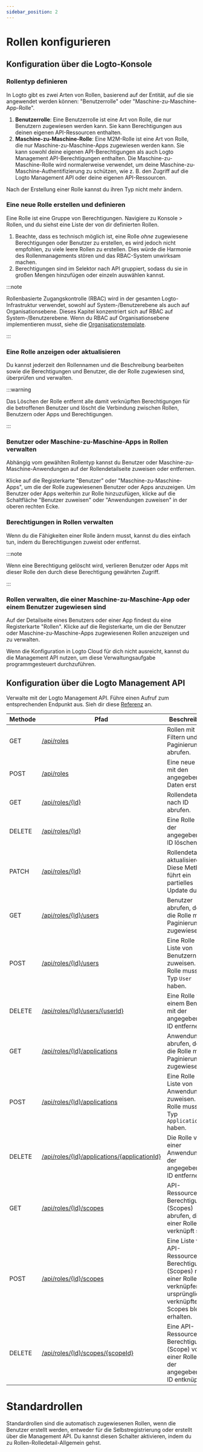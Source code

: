 ```yaml
---
sidebar_position: 2
---
```


# Rollen konfigurieren

## Konfiguration über die Logto-Konsole

### Rollentyp definieren

In Logto gibt es zwei Arten von Rollen, basierend auf der Entität, auf die sie angewendet werden können: "Benutzerrolle" oder "Maschine-zu-Maschine-App-Rolle".

1. **Benutzerrolle**: Eine Benutzerrolle ist eine Art von Rolle, die nur Benutzern zugewiesen werden kann. Sie kann Berechtigungen aus deinen eigenen API-Ressourcen enthalten.
2. **Maschine-zu-Maschine-Rolle**: Eine M2M-Rolle ist eine Art von Rolle, die nur Maschine-zu-Maschine-Apps zugewiesen werden kann. Sie kann sowohl deine eigenen API-Berechtigungen als auch Logto Management API-Berechtigungen enthalten. Die Maschine-zu-Maschine-Rolle wird normalerweise verwendet, um deine Maschine-zu-Maschine-Authentifizierung zu schützen, wie z. B. den Zugriff auf die Logto Management API oder deine eigenen API-Ressourcen.

Nach der Erstellung einer Rolle kannst du ihren Typ nicht mehr ändern.

### Eine neue Rolle erstellen und definieren

Eine Rolle ist eine Gruppe von Berechtigungen. Navigiere zu <CloudLink to="/roles">Konsole > Rollen</CloudLink>, und du siehst eine Liste der von dir definierten Rollen.

1. Beachte, dass es technisch möglich ist, eine Rolle _ohne_ zugewiesene Berechtigungen oder Benutzer zu erstellen, es wird jedoch nicht empfohlen, zu viele leere Rollen zu erstellen. Dies würde die Harmonie des Rollenmanagements stören und das RBAC-System unwirksam machen.
2. Berechtigungen sind im Selektor nach API gruppiert, sodass du sie in großen Mengen hinzufügen oder einzeln auswählen kannst.

:::note

Rollenbasierte Zugangskontrolle (RBAC) wird in der gesamten Logto-Infrastruktur verwendet, sowohl auf System-/Benutzerebene als auch auf Organisationsebene. Dieses Kapitel konzentriert sich auf RBAC auf System-/Benutzerebene. Wenn du RBAC auf Organisationsebene implementieren musst, siehe die [Organisationstemplate](/authorization/organization-template).

:::

### Eine Rolle anzeigen oder aktualisieren

Du kannst jederzeit den Rollennamen und die Beschreibung bearbeiten sowie die Berechtigungen und Benutzer, die der Rolle zugewiesen sind, überprüfen und verwalten.

:::warning

Das Löschen der Rolle entfernt alle damit verknüpften Berechtigungen für die betroffenen Benutzer und löscht die Verbindung zwischen Rollen, Benutzern oder Apps und Berechtigungen.

:::

### Benutzer oder Maschine-zu-Maschine-Apps in Rollen verwalten

Abhängig vom gewählten Rollentyp kannst du Benutzer oder Maschine-zu-Maschine-Anwendungen auf der Rollendetailseite zuweisen oder entfernen.

Klicke auf die Registerkarte "Benutzer" oder "Maschine-zu-Maschine-Apps", um die der Rolle zugewiesenen Benutzer oder Apps anzuzeigen. Um Benutzer oder Apps weiterhin zur Rolle hinzuzufügen, klicke auf die Schaltfläche "Benutzer zuweisen" oder "Anwendungen zuweisen" in der oberen rechten Ecke.

### Berechtigungen in Rollen verwalten

Wenn du die Fähigkeiten einer Rolle ändern musst, kannst du dies einfach tun, indem du Berechtigungen zuweist oder entfernst.

:::note

Wenn eine Berechtigung gelöscht wird, verlieren Benutzer oder Apps mit dieser Rolle den durch diese Berechtigung gewährten Zugriff.

:::

### Rollen verwalten, die einer Maschine-zu-Maschine-App oder einem Benutzer zugewiesen sind

Auf der Detailseite eines Benutzers oder einer App findest du eine Registerkarte "Rollen". Klicke auf die Registerkarte, um die der Benutzer oder Maschine-zu-Maschine-Apps zugewiesenen Rollen anzuzeigen und zu verwalten.

Wenn die Konfiguration in Logto Cloud für dich nicht ausreicht, kannst du die Management API nutzen, um diese Verwaltungsaufgabe programmgesteuert durchzuführen.

## Konfiguration über die Logto Management API

Verwalte mit der Logto Management API. Führe einen Aufruf zum entsprechenden Endpunkt aus. Sieh dir diese [Referenz](https://openapi.logto.io/operation/operation-listresourcescopes) an.

| Methode | Pfad                                                                                                                   | Beschreibung                                                                                                                            |
| ------- | ---------------------------------------------------------------------------------------------------------------------- | --------------------------------------------------------------------------------------------------------------------------------------- |
| GET     | [/api/roles](https://openapi.logto.io/operation/operation-listroles)                                                   | Rollen mit Filtern und Paginierung abrufen.                                                                                             |
| POST    | [/api/roles](https://openapi.logto.io/operation/operation-createrole)                                                  | Eine neue Rolle mit den angegebenen Daten erstellen.                                                                                    |
| GET     | [/api/roles/\{Id\}](https://openapi.logto.io/operation/operation-getrole)                                              | Rollendetails nach ID abrufen.                                                                                                          |
| DELETE  | [/api/roles/\{Id\}](https://openapi.logto.io/operation/operation-deleterole)                                           | Eine Rolle mit der angegebenen ID löschen.                                                                                              |
| PATCH   | [/api/roles/\{Id\}](https://openapi.logto.io/operation/operation-updaterole)                                           | Rollendetails aktualisieren. Diese Methode führt ein partielles Update durch.                                                           |
| GET     | [/api/roles/\{Id\}/users](https://openapi.logto.io/operation/operation-listroleusers)                                  | Benutzer abrufen, denen die Rolle mit Paginierung zugewiesen ist.                                                                       |
| POST    | [/api/roles/\{Id\}/users](https://openapi.logto.io/operation/operation-createroleuser)                                 | Eine Rolle einer Liste von Benutzern zuweisen. Die Rolle muss den Typ `User` haben.                                                     |
| DELETE  | [/api/roles/\{Id\}/users/\{userId\}](https://openapi.logto.io/operation/operation-deleteroleuser)                      | Eine Rolle von einem Benutzer mit der angegebenen ID entfernen.                                                                         |
| GET     | [/api/roles/\{Id\}/applications](https://openapi.logto.io/operation/operation-listroleapplications)                    | Anwendungen abrufen, denen die Rolle mit Paginierung zugewiesen ist.                                                                    |
| POST    | [/api/roles/\{Id\}/applications](https://openapi.logto.io/operation/operation-createroleapplication)                   | Eine Rolle einer Liste von Anwendungen zuweisen. Die Rolle muss den Typ `Application` haben.                                            |
| DELETE  | [/api/roles/\{Id\}/applications/\{applicationId\}](https://openapi.logto.io/operation/operation-deleteroleapplication) | Die Rolle von einer Anwendung mit der angegebenen ID entfernen.                                                                         |
| GET     | [/api/roles/\{Id\}/scopes](https://openapi.logto.io/operation/operation-listrolescopes)                                | API-Ressourcen-Berechtigungen (Scopes) abrufen, die mit einer Rolle verknüpft sind.                                                     |
| POST    | [/api/roles/\{Id\}/scopes](https://openapi.logto.io/operation/operation-createrolescope)                               | Eine Liste von API-Ressourcen-Berechtigungen (Scopes) mit einer Rolle verknüpfen. Die ursprünglich verknüpften Scopes bleiben erhalten. |
| DELETE  | [/api/roles/\{Id\}/scopes/\{scopeId\}](https://openapi.logto.io/operation/operation-deleterolescope)                   | Eine API-Ressourcen-Berechtigung (Scope) von einer Rolle mit der angegebenen ID entknüpfen.                                             |

# Standardrollen

Standardrollen sind die automatisch zugewiesenen Rollen, wenn die Benutzer erstellt werden, entweder für die Selbstregistrierung oder erstellt über die Management API. Du kannst diesen Schalter aktivieren, indem du zu Rollen-Rolledetail-Allgemein gehst.
